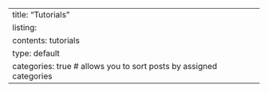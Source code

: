 ---
title: "Tutorials"
listing: 
  contents: tutorials
  type: default
  categories: true # allows you to sort posts by assigned categories 
---